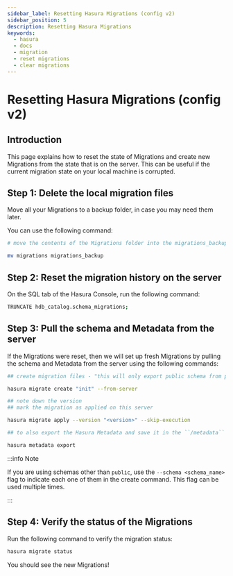 ```yaml
---
sidebar_label: Resetting Hasura Migrations (config v2)
sidebar_position: 5
description: Resetting Hasura Migrations
keywords:
  - hasura
  - docs
  - migration
  - reset migrations
  - clear migrations
---
```


# Resetting Hasura Migrations (config v2)

## Introduction

This page explains how to reset the state of Migrations and create new
Migrations from the state that is on the server. This can be useful if
the current migration state on your local machine is corrupted.

## Step 1: Delete the local migration files

Move all your Migrations to a backup folder, in case you may need them
later.

You can use the following command:

```bash
# move the contents of the Migrations folder into the migrations_backup folder

mv migrations migrations_backup
```

## Step 2: Reset the migration history on the server

On the SQL tab of the Hasura Console, run the following command:

```bash
TRUNCATE hdb_catalog.schema_migrations;
```

## Step 3: Pull the schema and Metadata from the server

If the Migrations were reset, then we will set up fresh Migrations by
pulling the schema and Metadata from the server using the following
commands:

```bash
## create migration files - "this will only export public schema from postgres"

hasura migrate create "init" --from-server
```

```bash
## note down the version
## mark the migration as applied on this server

hasura migrate apply --version "<version>" --skip-execution
```

```bash
## to also export the Hasura Metadata and save it in the ``/metadata`` directory

hasura metadata export
```

:::info Note

If you are using schemas other than `public`, use the
`--schema <schema_name>` flag to indicate each one of them in the create
command. This flag can be used multiple times.

:::

## Step 4: Verify the status of the Migrations

Run the following command to verify the migration status:

```bash
hasura migrate status
```

You should see the new Migrations!
